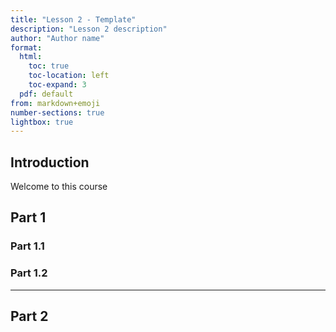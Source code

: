 ```yaml
---
title: "Lesson 2 - Template"
description: "Lesson 2 description"
author: "Author name"
format:
  html:
    toc: true
    toc-location: left
    toc-expand: 3
  pdf: default
from: markdown+emoji
number-sections: true
lightbox: true
---
```


## Introduction {.unnumbered}

Welcome to this course


## Part 1

### Part 1.1

### Part 1.2

---

## Part 2

